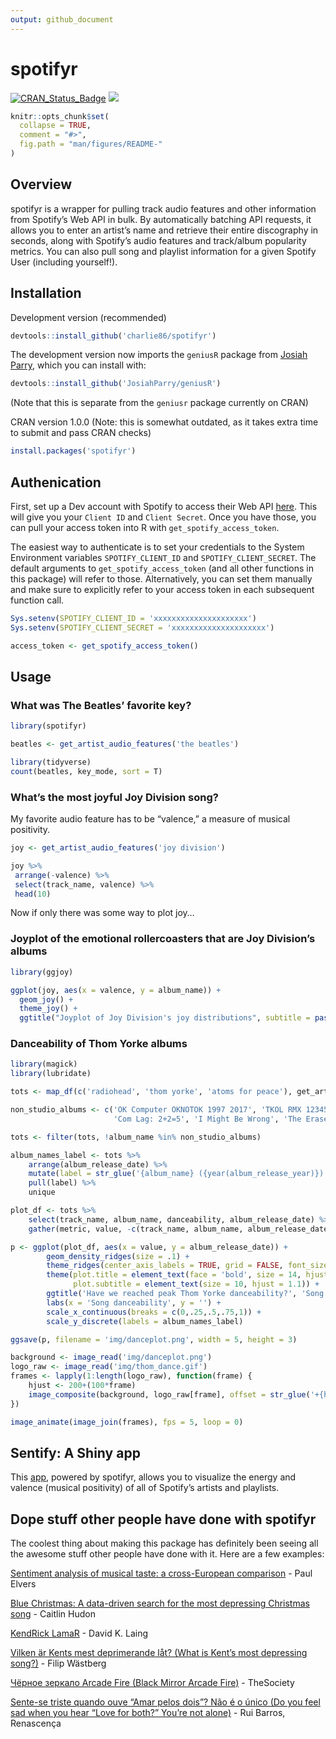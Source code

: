 ```yaml
---
output: github_document
---
```


<!-- README.md is generated from README.Rmd. Please edit that file -->

# spotifyr

[![CRAN_Status_Badge](http://www.r-pkg.org/badges/version/spotifyr?color=green)](https://cran.r-project.org/package=spotifyr)
![](http://cranlogs.r-pkg.org/badges/grand-total/spotifyr?color=green)

```r
knitr::opts_chunk$set(
  collapse = TRUE,
  comment = "#>",
  fig.path = "man/figures/README-"
)
```

## Overview
spotifyr is a wrapper for pulling track audio features and other information from Spotify's Web API in bulk. By automatically batching API requests, it allows you to enter an artist's name and retrieve their entire discography in seconds, along with Spotify's audio features and track/album popularity metrics. You can also pull song and playlist information for a given Spotify User (including yourself!).

## Installation
Development version (recommended)
```r
devtools::install_github('charlie86/spotifyr')
```
The development version now imports the `geniusR` package from [Josiah Parry](https://github.com/JosiahParry/geniusR), which you can install with:
```r
devtools::install_github('JosiahParry/geniusR')
```
(Note that this is separate from the `geniusr` package currently on CRAN)

CRAN version 1.0.0 (Note: this is somewhat outdated, as it takes extra time to submit and pass CRAN checks)
```r
install.packages('spotifyr')
```

## Authenication
First, set up a Dev account with Spotify to access their Web API [here](https://developer.spotify.com/my-applications/#!/applications). This will give you your `Client ID` and `Client Secret`. Once you have those, you can pull your access token into R with `get_spotify_access_token`. 

The easiest way to authenticate is to set your credentials to the System Environment variables `SPOTIFY_CLIENT_ID` and `SPOTIFY_CLIENT_SECRET`. The default arguments to `get_spotify_access_token` (and all other functions in this package) will refer to those. Alternatively, you can set them manually and make sure to explicitly refer to your access token in each subsequent function call.

```r
Sys.setenv(SPOTIFY_CLIENT_ID = 'xxxxxxxxxxxxxxxxxxxxx')
Sys.setenv(SPOTIFY_CLIENT_SECRET = 'xxxxxxxxxxxxxxxxxxxxx')

access_token <- get_spotify_access_token()
```

## Usage
### What was The Beatles' favorite key?
```r
library(spotifyr)
```

```r
beatles <- get_artist_audio_features('the beatles')

library(tidyverse)
count(beatles, key_mode, sort = T)
```

### What's the most joyful Joy Division song?
My favorite audio feature has to be "valence," a measure of musical positivity.
```r
joy <- get_artist_audio_features('joy division')

joy %>% 
 arrange(-valence) %>% 
 select(track_name, valence) %>% 
 head(10)
```
Now if only there was some way to plot joy...

### Joyplot of the emotional rollercoasters that are Joy Division's albums
```r
library(ggjoy)

ggplot(joy, aes(x = valence, y = album_name)) + 
  geom_joy() + 
  theme_joy() +
  ggtitle("Joyplot of Joy Division's joy distributions", subtitle = paste0("Based on valence pulled from Spotify's Web API with spotifyr"))
```

### Danceability of Thom Yorke albums

```r
library(magick)
library(lubridate)

tots <- map_df(c('radiohead', 'thom yorke', 'atoms for peace'), get_artist_audio_features)

non_studio_albums <- c('OK Computer OKNOTOK 1997 2017', 'TKOL RMX 1234567', 'In Rainbows Disk 2', 
                       'Com Lag: 2+2=5', 'I Might Be Wrong', 'The Eraser Rmxs')

tots <- filter(tots, !album_name %in% non_studio_albums)

album_names_label <- tots %>% 
    arrange(album_release_date) %>% 
    mutate(label = str_glue('{album_name} ({year(album_release_year)})')) %>% 
    pull(label) %>% 
    unique

plot_df <- tots %>% 
    select(track_name, album_name, danceability, album_release_date) %>% 
    gather(metric, value, -c(track_name, album_name, album_release_date))

p <- ggplot(plot_df, aes(x = value, y = album_release_date)) + 
        geom_density_ridges(size = .1) +
        theme_ridges(center_axis_labels = TRUE, grid = FALSE, font_size = 6) +
        theme(plot.title = element_text(face = 'bold', size = 14, hjust = 1.25),
              plot.subtitle = element_text(size = 10, hjust = 1.1)) +
        ggtitle('Have we reached peak Thom Yorke danceability?', 'Song danceability by album - Radiohead, Thom Yorke, and Atoms for Peace') +
        labs(x = 'Song danceability', y = '') +
        scale_x_continuous(breaks = c(0,.25,.5,.75,1)) +
        scale_y_discrete(labels = album_names_label)

ggsave(p, filename = 'img/danceplot.png', width = 5, height = 3)
```

```r
background <- image_read('img/danceplot.png')
logo_raw <- image_read('img/thom_dance.gif')
frames <- lapply(1:length(logo_raw), function(frame) {
    hjust <- 200+(100*frame)
    image_composite(background, logo_raw[frame], offset = str_glue('+{hjust}+400'))
})

image_animate(image_join(frames), fps = 5, loop = 0)
```

## Sentify: A Shiny app
This [app](http://rcharlie.net/sentify/), powered by spotifyr, allows you to visualize the energy and valence (musical positivity) of all of Spotify's artists and playlists.

## Dope stuff other people have done with spotifyr
The coolest thing about making this package has definitely been seeing all the awesome stuff other people have done with it. Here are a few examples:

[Sentiment analysis of musical taste: a cross-European comparison](http://paulelvers.com/post/emotionsineuropeanmusic/) - Paul Elvers

[Blue Christmas: A data-driven search for the most depressing Christmas song](https://caitlinhudon.com/2017/12/22/blue-christmas/) - Caitlin Hudon

[KendRick LamaR](https://davidklaing.github.io/kendrick-lamar-data-science/) - David K. Laing

[Vilken är Kents mest deprimerande låt? (What is Kent's most depressing song?)](http://dataland.rbind.io/2017/11/07/vilken-%C3%A4r-kents-mest-deprimerande-lat/) - Filip Wästberg

[Чёрное зеркало Arcade Fire (Black Mirror Arcade Fire)](http://thesociety.ru/arcadefire) - TheSociety

[Sente-se triste quando ouve "Amar pelos dois"? Não é o único (Do you feel sad when you hear "Love for both?" You're not alone)](http://rr.sapo.pt/especial/112355/sente-se-triste-quando-ouve-amar-pelos-dois-nao-e-o-unico) - Rui Barros, Renascença
